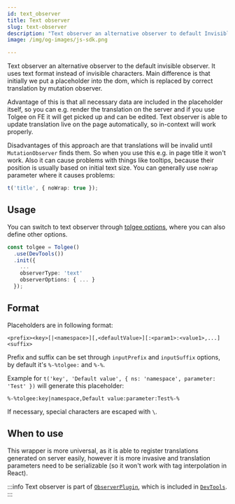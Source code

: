 ```yaml
---
id: text_observer
title: Text observer
slug: text-observer
description: "Text observer an alternative observer to default InvisibleObserver: it uses text format instead of invisible characters."
image: /img/og-images/js-sdk.png

---
```


Text observer an alternative observer to the default invisible observer. It uses text format instead of invisible characters. Main difference is that initially we put a placeholder into the dom, which is replaced by correct translation by mutation observer.

Advantage of this is that all necessary data are included in the placeholder itself, so you can e.g. render the translation on the server and if you use Tolgee on FE it will get picked up and can be edited. Text observer is able to update translation live on the page automatically, so in-context will work properly.

Disadvantages of this approach are that translations will be invalid until `MutationObserver` finds them. So when you use this e.g. in page title it won't work. Also it can cause problems with things like tooltips, because their position is usually based on initial text size. You can generally use `noWrap` parameter where it causes problems:

```ts
t('title', { noWrap: true });
```

## Usage

You can switch to text observer through [tolgee options](./api/core_package/options#observertype), where you can also define other options.

```ts
const tolgee = Tolgee()
  .use(DevTools())
  .init({
    ...
    observerType: 'text'
    observerOptions: { ... }
  });
```

## Format

Placeholders are in following format:

```
<prefix><key>[|<namespace>][,<defaultValue>][:<param1>:<value1>,...]<suffix>
```

Prefix and suffix can be set through `inputPrefix` and `inputSuffix` options, by default it's `%-%tolgee:` and `%-%`.

Example for `t('key', 'Default value', { ns: 'namespace', parameter: 'Test' })` will generate this placeholder:

```
%-%tolgee:key|namespace,Default value:parameter:Test%-%
```

If necessary, special characters are escaped with `\`.

## When to use

This wrapper is more universal, as it is able to register translations generated on server easily, however it is more invasive and translation parameters need to be serializable (so it won't work with tag interpolation in React).

:::info
Text observer is part of [`ObserverPlugin`](./api/web_package/plugins#observerplugin), which is included in [`DevTools`](./api/web_package/plugins#observerplugin).
:::